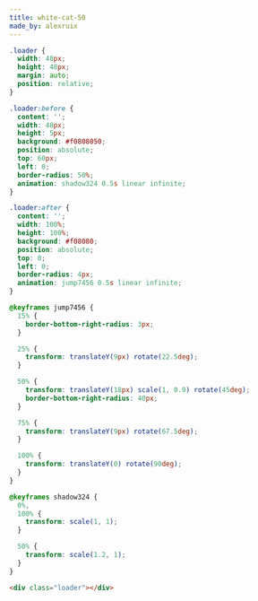 ```yaml
---
title: white-cat-50
made_by: alexruix
---
```


```css
.loader {
  width: 48px;
  height: 48px;
  margin: auto;
  position: relative;
}

.loader:before {
  content: '';
  width: 48px;
  height: 5px;
  background: #f0808050;
  position: absolute;
  top: 60px;
  left: 0;
  border-radius: 50%;
  animation: shadow324 0.5s linear infinite;
}

.loader:after {
  content: '';
  width: 100%;
  height: 100%;
  background: #f08080;
  position: absolute;
  top: 0;
  left: 0;
  border-radius: 4px;
  animation: jump7456 0.5s linear infinite;
}

@keyframes jump7456 {
  15% {
    border-bottom-right-radius: 3px;
  }

  25% {
    transform: translateY(9px) rotate(22.5deg);
  }

  50% {
    transform: translateY(18px) scale(1, 0.9) rotate(45deg);
    border-bottom-right-radius: 40px;
  }

  75% {
    transform: translateY(9px) rotate(67.5deg);
  }

  100% {
    transform: translateY(0) rotate(90deg);
  }
}

@keyframes shadow324 {
  0%,
  100% {
    transform: scale(1, 1);
  }

  50% {
    transform: scale(1.2, 1);
  }
}
```

```html
<div class="loader"></div>
```
